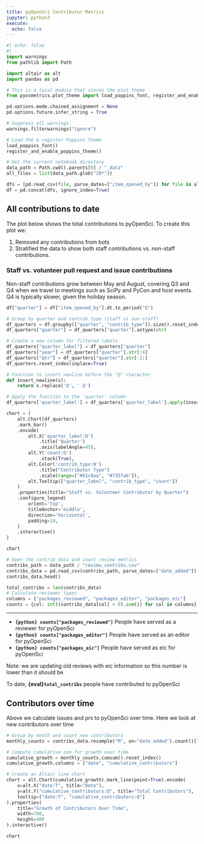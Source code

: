 ```yaml
---
title: pyOpenSci Contributor Metrics 
jupyter: python3
execute:
  echo: false
---
```



```python
#| echo: false
#| 
import warnings
from pathlib import Path

import altair as alt
import pandas as pd

# This is a local module that stores the plot theme
from pyosmetrics.plot_theme import load_poppins_font, register_and_enable_poppins_theme

pd.options.mode.chained_assignment = None
pd.options.future.infer_string = True

# Suppress all warnings
warnings.filterwarnings("ignore")

# Load the & register Poppins theme
load_poppins_font()
register_and_enable_poppins_theme()
```


```python
# Get the current notebook directory
data_path = Path.cwd().parents[0] / "_data"  
all_files = list(data_path.glob("20*"))

dfs = [pd.read_csv(file, parse_dates=["item_opened_by"]) for file in all_files]
df = pd.concat(dfs, ignore_index=True)
```

## All contributions to date 

The plot below shows the total contributions to pyOpenSci. To create this plot we:

1. Removed any contributions from bots
2. Stratified the data to show both staff contributions vs. non-staff contributions. 

### Staff vs. volunteer pull request and issue contributions

Non-staff contributions grow between May and August, covering Q3 and Q4 when we travel to meetings such as SciPy and PyCon and host events. Q4 is typically slower, given the holiday season.  


```python
df["quarter"] = df["item_opened_by"].dt.to_period("Q")

# Group by quarter and contrib_type (staff vs non-staff)
df_quarters = df.groupby(["quarter", "contrib_type"]).size().reset_index(name="count")
df_quarters["quarter"] = df_quarters["quarter"].astype(str)

# Create a new column for filtered labels
df_quarters["quarter_label"] = df_quarters["quarter"]
df_quarters["year"] = df_quarters["quarter"].str[:4]
df_quarters["qtr"] = df_quarters["quarter"].str[-2:]
df_quarters.reset_index(inplace=True)

# Function to insert newline before the "Q" character
def insert_newline(s):
    return s.replace('Q', ' Q')

# Apply the function to the 'quarter' column
df_quarters['quarter_label'] = df_quarters['quarter_label'].apply(insert_newline)


```


```python
chart = (
    alt.Chart(df_quarters)
    .mark_bar()
    .encode(
        alt.X('quarter_label:O')
            .title('Quarter')
            .axis(labelAngle=45),
        alt.Y('count:Q')
            .stack(True),
        alt.Color('contrib_type:N')
            .title("Contributor Type")
            .scale(range=["#81c0aa", "#735fab"]),
        alt.Tooltip(["quarter_label", "contrib_type", "count"])
    )
    .properties(title="Staff vs. Volunteer Contributor by Quarter")
    .configure_legend(
        orient='top',
        titleAnchor='middle',
        direction='horizontal',
        padding=10,
    )
    .interactive()
)

chart
```


```python
# Open the contrib data and count review metrics
contribs_path = data_path / "review_contribs.csv"
contribs_data = pd.read_csv(contribs_path, parse_dates=["date_added"])
contribs_data.head()
```


```python
total_contribs = len(contribs_data)
# Calculate reviewer types 
columns = ["packages_reviewed", "packages_editor", "packages_eic"]
counts = {col: int((contribs_data[col] > 0).sum()) for col in columns}

```

*************

* **`{python} counts["packages_reviewed"]`** People have served as a reviewer for pyOpenSci
* **`{python} counts["packages_editor"]`** People have served as an editor for pyOpenSci
* **`{python} counts["packages_eic"]`** People have served as eic for pyOpenSci
 
Note: we are updating old reviews with eic information so this number is lower than it should be

To date, **{eval}`total_contribs`** people have contributed to pyOpenSci

## Contributors over time
Above we calculate issues and prs to pyOpenSci over time. Here we look at new contributors over time


```python
# Group by month and count new contributors
monthly_counts = contribs_data.resample("M", on="date_added").count()["name"]

# Compute cumulative sum for growth over time
cumulative_growth = monthly_counts.cumsum().reset_index()
cumulative_growth.columns = ["date", "cumulative_contributors"]

```


```python

# Create an Altair line chart
chart = alt.Chart(cumulative_growth).mark_line(point=True).encode(
    x=alt.X("date:T", title="Date"),
    y=alt.Y("cumulative_contributors:Q", title="Total Contributors"),
    tooltip=["date:T", "cumulative_contributors:Q"]
).properties(
    title="Growth of Contributors Over Time",
    width=700,
    height=400
).interactive()

chart
```
